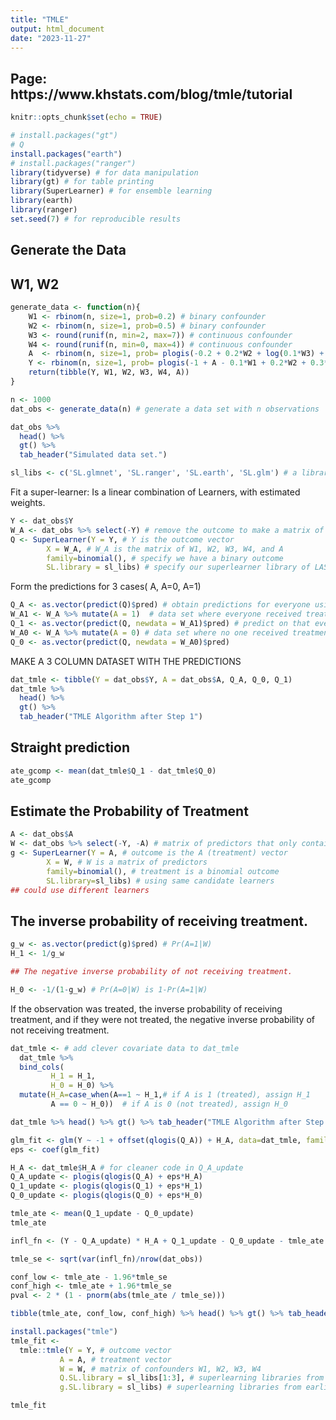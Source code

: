 ```yaml
---
title: "TMLE"
output: html_document
date: "2023-11-27"
---
```

## Page: https://www.khstats.com/blog/tmle/tutorial
```r
knitr::opts_chunk$set(echo = TRUE)
```

```r
# install.packages("gt")
# Q
install.packages("earth")
# install.packages("ranger")
library(tidyverse) # for data manipulation
library(gt) # for table printing
library(SuperLearner) # for ensemble learning
library(earth)
library(ranger)
set.seed(7) # for reproducible results
```
## Generate the Data
## W1, W2 
```r
generate_data <- function(n){ 
    W1 <- rbinom(n, size=1, prob=0.2) # binary confounder
    W2 <- rbinom(n, size=1, prob=0.5) # binary confounder
    W3 <- round(runif(n, min=2, max=7)) # continuous confounder
    W4 <- round(runif(n, min=0, max=4)) # continuous confounder
    A  <- rbinom(n, size=1, prob= plogis(-0.2 + 0.2*W2 + log(0.1*W3) + 0.3*W4 + 0.2*W1*W4)) # binary treatment depends on confounders
    Y <- rbinom(n, size=1, prob= plogis(-1 + A - 0.1*W1 + 0.2*W2 + 0.3*W3 - 0.1*W4 + sin(0.1*W2*W4))) # binary outcome depends on confounders
    return(tibble(Y, W1, W2, W3, W4, A))
}

n <- 1000
dat_obs <- generate_data(n) # generate a data set with n observations

dat_obs %>%
  head() %>%
  gt() %>%
  tab_header("Simulated data set.")
```
```r
sl_libs <- c('SL.glmnet', 'SL.ranger', 'SL.earth', 'SL.glm') # a library of machine learning algorithms (penalized regression, random forests, and multivariate adaptive regression splines)
```

Fit a super-learner:  Is a linear combination of Learners, with estimated weights.
```r
Y <- dat_obs$Y
W_A <- dat_obs %>% select(-Y) # remove the outcome to make a matrix of predictors (A, W1, W2, W3, W4) for SuperLearner
Q <- SuperLearner(Y = Y, # Y is the outcome vector
        X = W_A, # W_A is the matrix of W1, W2, W3, W4, and A
        family=binomial(), # specify we have a binary outcome
        SL.library = sl_libs) # specify our superlearner library of LASSO, RF (ranger), and MARS (earth)

```
Form the predictions for 3 cases( A, A=0, A=1) 
```r
Q_A <- as.vector(predict(Q)$pred) # obtain predictions for everyone using the treatment they actually received
W_A1 <- W_A %>% mutate(A = 1)  # data set where everyone received treatment
Q_1 <- as.vector(predict(Q, newdata = W_A1)$pred) # predict on that everyone-exposed data set
W_A0 <- W_A %>% mutate(A = 0) # data set where no one received treatment, everyone is control
Q_0 <- as.vector(predict(Q, newdata = W_A0)$pred)
```
MAKE A 3 COLUMN DATASET WITH THE PREDICTIONS
```r
dat_tmle <- tibble(Y = dat_obs$Y, A = dat_obs$A, Q_A, Q_0, Q_1)
dat_tmle %>%
  head() %>%
  gt() %>%
  tab_header("TMLE Algorithm after Step 1")
```

## Straight prediction
```r
ate_gcomp <- mean(dat_tmle$Q_1 - dat_tmle$Q_0)
ate_gcomp
```

##   Estimate the Probability of Treatment
```r
A <- dat_obs$A
W <- dat_obs %>% select(-Y, -A) # matrix of predictors that only contains the confounders W1, W2, W3, and W4
g <- SuperLearner(Y = A, # outcome is the A (treatment) vector
        X = W, # W is a matrix of predictors
        family=binomial(), # treatment is a binomial outcome
        SL.library=sl_libs) # using same candidate learners 
## could use different learners
```

## The inverse probability of receiving treatment.
```r
g_w <- as.vector(predict(g)$pred) # Pr(A=1|W)
H_1 <- 1/g_w

## The negative inverse probability of not receiving treatment.

H_0 <- -1/(1-g_w) # Pr(A=0|W) is 1-Pr(A=1|W)

```
If the observation was treated, the inverse probability of receiving treatment, and if they were not treated, the negative inverse probability of not receiving treatment. 

```r
dat_tmle <- # add clever covariate data to dat_tmle
  dat_tmle %>%
  bind_cols(
         H_1 = H_1,
         H_0 = H_0) %>%
  mutate(H_A=case_when(A==1 ~ H_1,# if A is 1 (treated), assign H_1
         A == 0 ~ H_0))  # if A is 0 (not treated), assign H_0

dat_tmle %>% head() %>% gt() %>% tab_header("TMLE Algorithm after Step 2") %>% fmt_number(everything(), decimals = 2)
```
```r
glm_fit <- glm(Y ~ -1 + offset(qlogis(Q_A)) + H_A, data=dat_tmle, family=binomial)
eps <- coef(glm_fit)

```

```r

H_A <- dat_tmle$H_A # for cleaner code in Q_A_update
Q_A_update <- plogis(qlogis(Q_A) + eps*H_A)
Q_1_update <- plogis(qlogis(Q_1) + eps*H_1)
Q_0_update <- plogis(qlogis(Q_0) + eps*H_0)
```

```r
tmle_ate <- mean(Q_1_update - Q_0_update)
tmle_ate

```


```r
infl_fn <- (Y - Q_A_update) * H_A + Q_1_update - Q_0_update - tmle_ate

tmle_se <- sqrt(var(infl_fn)/nrow(dat_obs))
```


```r
conf_low <- tmle_ate - 1.96*tmle_se
conf_high <- tmle_ate + 1.96*tmle_se
pval <- 2 * (1 - pnorm(abs(tmle_ate / tmle_se)))

tibble(tmle_ate, conf_low, conf_high) %>% head() %>% gt() %>% tab_header("TMLE Estimate of the ATE") %>% fmt_number(everything(), decimals = 3)

```
```r
install.packages("tmle")
tmle_fit <-
  tmle::tmle(Y = Y, # outcome vector
           A = A, # treatment vector
           W = W, # matrix of confounders W1, W2, W3, W4
           Q.SL.library = sl_libs[1:3], # superlearning libraries from earlier for outcome regression Q(A,W)
           g.SL.library = sl_libs) # superlearning libraries from earlier for treatment regression g(W)

tmle_fit
```

